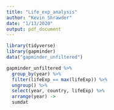 ```yaml
---
title: "Life_exp_analysis"
author: "Kevin Shrawder"
date: "1/13/2020"
output: pdf_document
---
```


```r
library(tidyverse)
library(gapminder)
data("gapminder_unfiltered")

gapminder_unfiltered %>%
  group_by(year) %>%
  filter(lifeExp == max(lifeExp)) %>%
  ungroup() %>%
  select(year, country, lifeExp) %>%
  arrange(year) ->
  sumdat
```


